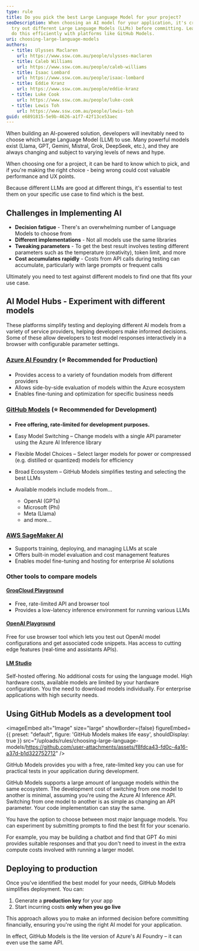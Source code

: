 ```yaml
---
type: rule
title: Do you pick the best Large Language Model for your project?
seoDescription: When choosing an AI model for your application, it's crucial to
  try out different Large Language Models (LLMs) before committing. Learn how to
  do this efficiently with platforms like GitHub Models.
uri: choosing-large-language-models
authors:
  - title: Ulysses Maclaren
    url: https://www.ssw.com.au/people/ulysses-maclaren
  - title: Caleb Williams
    url: https://www.ssw.com.au/people/caleb-williams
  - title: Isaac Lombard
    url: https://www.ssw.com.au/people/isaac-lombard
  - title: Eddie Kranz
    url: https://www.ssw.com.au/people/eddie-kranz
  - title: Luke Cook
    url: https://www.ssw.com.au/people/luke-cook
  - title: Lewis Toh
    url: https://www.ssw.com.au/people/lewis-toh
guid: e6891815-5e9b-4626-a1f7-42f13ce53aec
---
```


When building an AI-powered solution, developers will inevitably need to choose which Large Language Model (LLM) to use. Many powerful models exist (Llama, GPT, Gemini, Mistral, Grok, DeepSeek, etc.), and they are always changing and subject to varying levels of news and hype.

When choosing one for a project, it can be hard to know which to pick, and if you're making the right choice - being wrong could cost valuable performance and UX points.

Because different LLMs are good at different things, it's essential to test them on your specific use case to find which is the best.
<youtubeEmbed url="https://www.youtube.com/embed/sVELvhGdSfs?si=KdSIZiLbwaxPT3MP" description="Video: Choosing the Right AI Model? GitHub Models Makes It Easy! | Isaac Lombard & Caleb Williams | Rules (3 min)" />

## Challenges in Implementing AI

* **Decision fatigue** - There's  an overwhelming number of Language Models to choose from
* **Different implementations** - Not all models use the same libraries
* **Tweaking parameters** - To get the best result involves testing different parameters such as the temperature (creativity), token limit, and more
* **Cost accumulates rapidly** - Costs from API calls during testing can accumulate, particularly with large prompts or frequent calls

Ultimately you need to test against different models to find one that fits your use case.

## AI Model Hubs - Experiment with different models

These platforms simplify testing and deploying different AI models from a variety of service providers, helping developers make informed decisions. Some of these allow developers to test model responses interactively in a browser with configurable parameter settings.

### [Azure AI Foundry](https://ai.azure.com/) (⭐ Recommended for Production)

* Provides access to a variety of foundation models from different providers
* Allows side-by-side evaluation of models within the Azure ecosystem
* Enables fine-tuning and optimization for specific business needs

### [GitHub Models](https://github.com/marketplace/models) (⭐ Recommended for Development)

* **Free offering, rate-limited for development purposes.**
* Easy Model Switching – Change models with a single API parameter using the Azure AI Inference library
* Flexible Model Choices – Select larger models for power or compressed (e.g. distilled or quantized) models for efficiency
* Broad Ecosystem – GitHub Models simplifies testing and selecting the best LLMs
* Available models include models from...

  * OpenAI (GPTs)
  * Microsoft (Phi)
  * Meta (Llama)
  * and more...

### [AWS SageMaker AI](https://aws.amazon.com/sagemaker/)

* Supports training, deploying, and managing LLMs at scale
* Offers built-in model evaluation and cost management features
* Enables model fine-tuning and hosting for enterprise AI solutions

### Other tools to compare models

#### [GroqCloud Playground](https://console.groq.com/playground)

* Free, rate-limited API and browser tool
* Provides a low-latency inference environment for running various LLMs

#### **[OpenAI Playground](https://platform.openai.com/playground/chat?models=gpt-4o)**

Free for use browser tool which lets you test out OpenAI model configurations and get associated code snippets. Has access to cutting edge features (real-time and assistants APIs).

#### **[LM Studio](https://lmstudio.ai/)**

Self-hosted offering. No additional costs for using the language model. High hardware costs, available models are limited by your hardware configuration. You the need to download models individually. For enterprise applications with high security needs.

## Using GitHub Models as a development tool


<imageEmbed
  alt="Image"
  size="large"
  showBorder={false}
  figureEmbed={{
    preset: "default",
    figure: 'GitHub Models makes life easy',
    shouldDisplay: true
  }}
  src="/uploads/rules/choosing-large-language-models/https://github.com/user-attachments/assets/f8fdca43-fd0c-4a16-a37d-b1d322752712"
/>

GitHub Models provides you with a free, rate-limited key you can use for practical tests in your application during development.

GitHub Models supports a large amount of language models within the same ecosystem. The development cost of switching from one model to another is minimal, assuming you're using the Azure AI Inference API. Switching from one model to another is as simple as changing an API parameter. Your code implementation can stay the same.

You have the option to choose between most major language models. You can experiment by submitting prompts to find the best fit for your scenario.

For example, you may be building a chatbot and find that GPT 4o mini provides suitable responses and that you don't need to invest in the extra compute costs involved with running a larger model.

## Deploying to production

Once you've identified the best model for your needs, GitHub Models simplifies deployment. You can:

1. Generate a **production key** for your app
2. Start incurring costs **only when you go live**

This approach allows you to make an informed decision before committing financially, ensuring you're using the right AI model for your application.

In effect, GitHub Models is the lite version of Azure's AI Foundry – it can even use the same API.